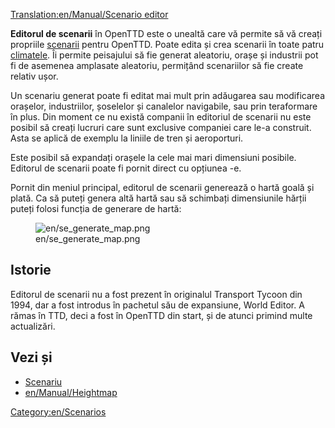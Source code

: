 [[Translation:en/Manual/Scenario editor]]
{{en/Tabelul de conținut}}

'''Editorul de scenarii''' în OpenTTD este o unealtă care vă permite să vă creați propriile [[en/|scenarii]] pentru OpenTTD. Poate edita și crea scenarii în toate patru [[en/Climate|climatele]]. Îi permite peisajului să fie generat aleatoriu, orașe și industrii pot fi de asemenea amplasate aleatoriu, permițând scenariilor să fie create relativ ușor.

Un scenariu generat poate fi editat mai mult prin adăugarea sau modificarea orașelor, industriilor, șoselelor și canalelor navigabile, sau prin teraformare în plus. Din moment ce nu există companii în editoriul de scenarii nu este posibil să creați lucruri care sunt exclusive companiei care le-a construit. Asta se aplică de exemplu la liniile de tren și aeroporturi.

Este posibil să expandați orașele la cele mai mari dimensiuni posibile. Editorul de scenarii poate fi pornit direct cu opțiunea -e.

Pornit din meniul principal, editorul de scenarii generează o hartă goală și plată. Ca să puteți genera altă hartă sau să schimbați dimensiunile hărții puteți folosi funcția de generare de hartă:

[[File:en/se generate map.png]]

==Istorie==
Editorul de scenarii nu a fost prezent în originalul Transport Tycoon din 1994, dar a fost introdus în pachetul său de expansiune, World Editor. A rămas în TTD, deci a fost în OpenTTD din start, și de atunci primind multe actualizări.

==Vezi și==
* [[en/|Scenariu]]
* [[en/Manual/Heightmap]]

[[Category:en/Scenarios]]